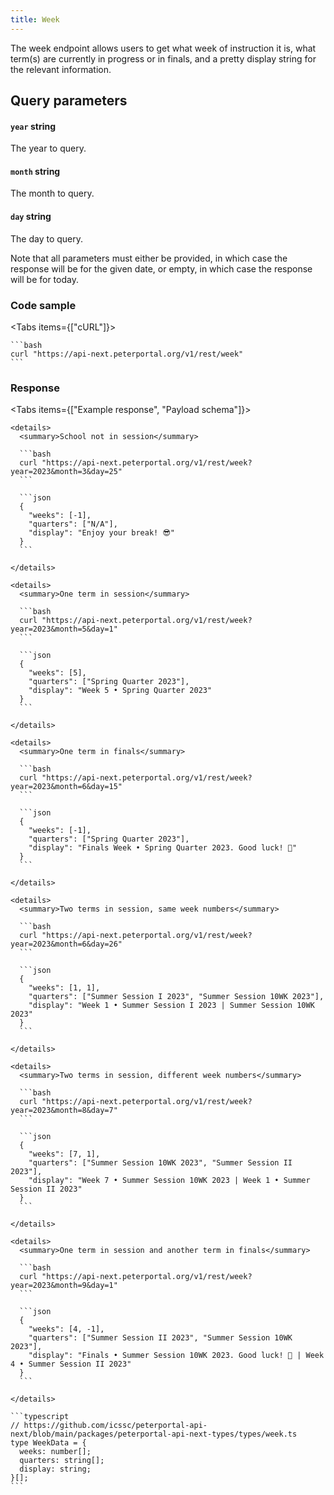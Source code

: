 ```yaml
---
title: Week
---
```



The week endpoint allows users to get what week of instruction it is, what term(s) are currently in progress or in finals, and a pretty display string for the relevant information.

## Query parameters

#### `year` string

The year to query.

#### `month` string

The month to query.

#### `day` string

The day to query.

Note that all parameters must either be provided, in which case the response will be for the given date, or empty, in which case the response will be for today.

### Code sample

<Tabs items={["cURL"]}>
  <Tab value='cURL'>

    ```bash
    curl "https://api-next.peterportal.org/v1/rest/week"
    ```

  </Tab>
</Tabs>

### Response

<Tabs items={["Example response", "Payload schema"]}>
  <Tab value='Example response'>

    <details>
      <summary>School not in session</summary>

      ```bash
      curl "https://api-next.peterportal.org/v1/rest/week?year=2023&month=3&day=25"
      ```

      ```json
      {
        "weeks": [-1],
        "quarters": ["N/A"],
        "display": "Enjoy your break! 😎"
      }
      ```

    </details>

    <details>
      <summary>One term in session</summary>

      ```bash
      curl "https://api-next.peterportal.org/v1/rest/week?year=2023&month=5&day=1"
      ```

      ```json
      {
        "weeks": [5],
        "quarters": ["Spring Quarter 2023"],
        "display": "Week 5 • Spring Quarter 2023"
      }
      ```

    </details>

    <details>
      <summary>One term in finals</summary>

      ```bash
      curl "https://api-next.peterportal.org/v1/rest/week?year=2023&month=6&day=15"
      ```

      ```json
      {
        "weeks": [-1],
        "quarters": ["Spring Quarter 2023"],
        "display": "Finals Week • Spring Quarter 2023. Good luck! 🤞"
      }
      ```

    </details>

    <details>
      <summary>Two terms in session, same week numbers</summary>

      ```bash
      curl "https://api-next.peterportal.org/v1/rest/week?year=2023&month=6&day=26"
      ```

      ```json
      {
        "weeks": [1, 1],
        "quarters": ["Summer Session I 2023", "Summer Session 10WK 2023"],
        "display": "Week 1 • Summer Session I 2023 | Summer Session 10WK 2023"
      }
      ```

    </details>

    <details>
      <summary>Two terms in session, different week numbers</summary>

      ```bash
      curl "https://api-next.peterportal.org/v1/rest/week?year=2023&month=8&day=7"
      ```

      ```json
      {
        "weeks": [7, 1],
        "quarters": ["Summer Session 10WK 2023", "Summer Session II 2023"],
        "display": "Week 7 • Summer Session 10WK 2023 | Week 1 • Summer Session II 2023"
      }
      ```

    </details>

    <details>
      <summary>One term in session and another term in finals</summary>

      ```bash
      curl "https://api-next.peterportal.org/v1/rest/week?year=2023&month=9&day=1"
      ```

      ```json
      {
        "weeks": [4, -1],
        "quarters": ["Summer Session II 2023", "Summer Session 10WK 2023"],
        "display": "Finals • Summer Session 10WK 2023. Good luck! 🤞 | Week 4 • Summer Session II 2023"
      }
      ```

    </details>

  </Tab>
  <Tab value='Payload schema'>

    ```typescript
    // https://github.com/icssc/peterportal-api-next/blob/main/packages/peterportal-api-next-types/types/week.ts
    type WeekData = {
      weeks: number[];
      quarters: string[];
      display: string;
    }[];
    ```

  </Tab>
</Tabs>
